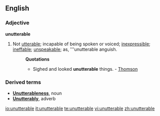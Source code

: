 ==English==

===Adjective===
'''unutterable'''

#Not [[utterable]]; incapable of being spoken or voiced; [[inexpressible]]; [[ineffable]]; [[unspeakable]]; as, '''unutterable anguish.
#:'''Quotations'''
#:*Sighed and looked '''unutterable''' things. -  [[Thomson]]
===Derived terms===
*'''[[Unutterableness]]''', noun
*'''[[Unutterably]]''', adverb

[[io:unutterable]]
[[it:unutterable]]
[[te:unutterable]]
[[vi:unutterable]]
[[zh:unutterable]]